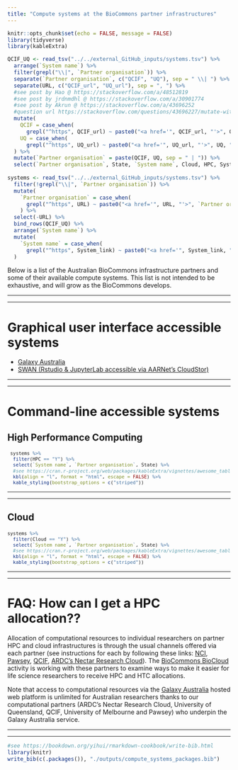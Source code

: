 ```yaml
---
title: "Compute systems at the BioCommons partner infrastructures"
---
```


```r
knitr::opts_chunk$set(echo = FALSE, message = FALSE)
library(tidyverse)
library(kableExtra)

QCIF_UQ <- read_tsv("../../external_GitHub_inputs/systems.tsv") %>%
  arrange(`System name`) %>%
  filter(grepl("\\|", `Partner organisation`)) %>%
  separate(`Partner organisation`, c("QCIF", "UQ"), sep = " \\| ") %>%
  separate(URL, c("QCIF_url", "UQ_url"), sep = ", ") %>%
  #see post by Hao @ https://stackoverflow.com/a/48512819
  #see post by jrdnmdhl @ https://stackoverflow.com/a/30901774
  #see post by Akrun @ https://stackoverflow.com/a/43696252
  #question url https://stackoverflow.com/questions/43696227/mutate-with-case-when-and-contains
  mutate(
    QCIF = case_when(
      grepl("^https", QCIF_url) ~ paste0("<a href='", QCIF_url, "'>", QCIF, "</a>")),
    UQ = case_when(
      grepl("^https", UQ_url) ~ paste0("<a href='", UQ_url, "'>", UQ, "</a>"))
  ) %>%
  mutate(`Partner organisation` = paste(QCIF, UQ, sep = " | ")) %>%
  select(`Partner organisation`, State, `System name`, Cloud, HPC, System_link)
  
systems <- read_tsv("../../external_GitHub_inputs/systems.tsv") %>%
  filter(!grepl("\\|", `Partner organisation`)) %>%
  mutate(
    `Partner organisation` = case_when(
      grepl("^https", URL) ~ paste0("<a href='", URL, "'>", `Partner organisation`, "</a>"))
    ) %>%
  select(-URL) %>%
  bind_rows(QCIF_UQ) %>% 
  arrange(`System name`) %>%
  mutate(
    `System name` = case_when(
      grepl("^https", System_link) ~ paste0("<a href='", System_link, "'>", `System name`, "</a>"))
  )

```

Below is a list of the Australian BioCommons infrastructure partners and some of their available compute systems. This list is not intended to be exhaustive, and will grow as the BioCommons develops.

-----

-----

# Graphical user interface accessible systems

- [Galaxy Australia](https://usegalaxy.org.au/)
- [SWAN (Rstudio & JupyterLab accessible via AARNet’s CloudStor)](https://support.aarnet.edu.au/hc/en-us/sections/360000129695-CloudStor-SWAN)

-----

-----

# Command-line accessible systems

## High Performance Computing

<font size="-1.5">
```r
 systems %>%
  filter(HPC == "Y") %>%
  select(`System name`, `Partner organisation`, State) %>%
  #see https://cran.r-project.org/web/packages/kableExtra/vignettes/awesome_table_in_html.html
  kbl(align = "l", format = "html", escape = FALSE) %>%
  kable_styling(bootstrap_options = c("striped"))
```
</font>

-----

-----

## Cloud

<font size="-1.5">
```r
systems %>%
  filter(Cloud == "Y") %>%
  select(`System name`, `Partner organisation`, State) %>%
  #see https://cran.r-project.org/web/packages/kableExtra/vignettes/awesome_table_in_html.html
  kbl(align = "l", format = "html", escape = FALSE) %>%
  kable_styling(bootstrap_options = c("striped"))
```
</font>

-----

-----

# FAQ: How can I get a HPC allocation??

Allocation of computational resources to individual researchers on partner HPC and cloud infrastructures is through the usual channels offered via each partner (see instructions for each by following these links: [NCI](https://nci.org.au/users/how-access-nci), [Pawsey](https://support.pawsey.org.au/documentation/display/US/Getting+Access), [QCIF](https://www.qcif.edu.au/services/computing/), [ARDC's Nectar Research Cloud](http://cloud.nectar.org.au/start-now/)). The [BioCommons BioCloud](https://www.biocommons.org.au/biocloud) activity is working with these partners to examine ways to make it easier for life science researchers to receive HPC and HTC allocations.

Note that access to computational resources via the [Galaxy Australia](https://usegalaxy.org.au/) hosted web platform is unlimited for Australian researchers thanks to our computational partners (ARDC's Nectar Research Cloud, University of Queensland, QCIF, University of Melbourne and Pawsey) who underpin the Galaxy Australia service.  

-----

-----

```r
#see https://bookdown.org/yihui/rmarkdown-cookbook/write-bib.html
library(knitr)
write_bib(c(.packages()), "./outputs/compute_systems_packages.bib")
```
